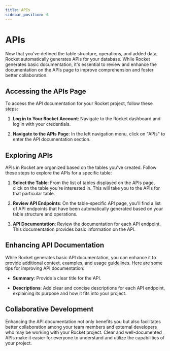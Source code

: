 ```yaml
---
title: APIs
sidebar_position: 6
---
```


# APIs

Now that you've defined the table structure, operations, and added data, Rocket automatically generates APIs for your database. While Rocket generates basic documentation, it's essential to review and enhance the documentation on the APIs page to improve comprehension and foster better collaboration.

## Accessing the APIs Page

To access the API documentation for your Rocket project, follow these steps:

1. **Log in to Your Rocket Account**: Navigate to the Rocket dashboard and log in with your credentials.

2. **Navigate to the APIs Page**: In the left navigation menu, click on "APIs" to enter the API documentation section.

## Exploring APIs

APIs in Rocket are organized based on the tables you've created. Follow these steps to explore the APIs for a specific table:

1. **Select the Table**: From the list of tables displayed on the APIs page, click on the table you're interested in. This will take you to the APIs for that particular table.

2. **Review API Endpoints**: On the table-specific API page, you'll find a list of API endpoints that have been automatically generated based on your table structure and operations.

3. **API Documentation**: Review the documentation for each API endpoint. This documentation provides basic information on the API.

## Enhancing API Documentation

While Rocket generates basic API documentation, you can enhance it to provide additional context, examples, and usage guidelines. Here are some tips for improving API documentation:

- **Summary**: Provide a clear title for the API.

- **Descriptions**: Add clear and concise descriptions for each API endpoint, explaining its purpose and how it fits into your project.

## Collaborative Development

Enhancing the API documentation not only benefits you but also facilitates better collaboration among your team members and external developers who may be working with your Rocket project. Clear and well-documented APIs make it easier for everyone to understand and utilize the capabilities of your project.
